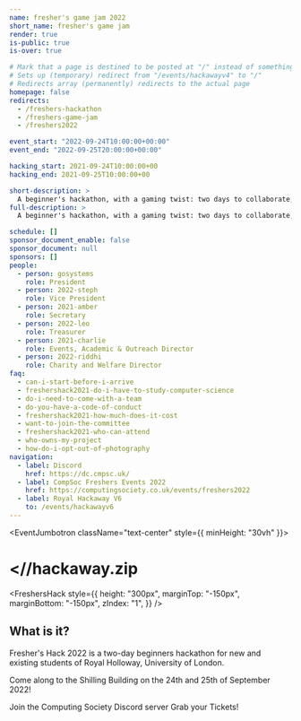 ```yaml
---
name: fresher's game jam 2022
short_name: fresher's game jam
render: true
is-public: true
is-over: true

# Mark that a page is destined to be posted at "/" instead of something like "/events/hackawayv4"
# Sets up (temporary) redirect from "/events/hackawayv4" to "/"
# Redirects array (permanently) redirects to the actual page
homepage: false
redirects:
  - /freshers-hackathon
  - /freshers-game-jam
  - /freshers2022

event_start: "2022-09-24T10:00:00+00:00"
event_end: "2022-09-25T20:00:00+00:00"

hacking_start: 2021-09-24T10:00:00+00
hacking_end: 2021-09-25T10:00:00+00

short-description: >
  A beginner's hackathon, with a gaming twist: two days to collaborate, build and learn. Team up and create the best project before 10pm.
full-description: >
  A beginner's hackathon, with a gaming twist: two days to collaborate, build and learn. Team up and create the best project before 10pm.

schedule: []
sponsor_document_enable: false
sponsor_document: null
sponsors: []
people:
  - person: gosystems
    role: President
  - person: 2022-steph
    role: Vice President
  - person: 2021-amber
    role: Secretary
  - person: 2022-leo
    role: Treasurer
  - person: 2021-charlie
    role: Events, Academic & Outreach Director
  - person: 2022-riddhi
    role: Charity and Welfare Director
faq:
  - can-i-start-before-i-arrive
  - freshershack2021-do-i-have-to-study-computer-science
  - do-i-need-to-come-with-a-team
  - do-you-have-a-code-of-conduct
  - freshershack2021-how-much-does-it-cost
  - want-to-join-the-committee
  - freshershack2021-who-can-attend
  - who-owns-my-project
  - how-do-i-opt-out-of-photography
navigation:
  - label: Discord
    href: https://dc.cmpsc.uk/
  - label: CompSoc Freshers Events 2022
    href: https://computingsociety.co.uk/events/freshers2022
  - label: Royal Hackaway V6
    to: /events/hackawayv6
---
```






<!-- <MajorLeagueHackingBadge year={2023} /> -->

<EventJumbotron className="text-center" style={{ minHeight: "30vh" }}>
  <h1>
    <strong>&lt;//hackaway</strong>.zip
  </h1>
</EventJumbotron>

<FreshersHack
  style={{
    height: "300px",
    marginTop: "-150px",
    marginBottom: "-150px",
    zIndex: "1",
  }}
/>

<Section className="text-center" type={SectionTypes.TERTIARY}>
  <h2>What is it?</h2>
  <p>
    Fresher's Hack 2022 is a two-day beginners hackathon for new and existing
    students of Royal Holloway, University of London.
  </p>
  <p>
    Come along to the Shilling Building on the 24th and 25th of September 2022!
  </p>
  <ButtonsContainer className="justify-content-center">
    <SiteButton href="https://dc.cmpsc.uk/" className="btn-hackaway-blurple">
      <FaDiscord /> Join the Computing Society Discord server
    </SiteButton>
    <SiteButton
      href="https://www.su.rhul.ac.uk/societies/a-z/computing/"
      className="btn-hackaway-orange"
    >
      <GrTicket /> Grab your Tickets!
    </SiteButton>
  </ButtonsContainer>
</Section>

<EventLocationSection map="https://www.google.com/maps/embed?pb=!1m18!1m12!1m3!1d630036.1203986208!2d-1.5904858479055166!3d51.91427714209127!2m3!1f0!2f0!3f0!3m2!1i1024!2i768!4f13.1!3m3!1m2!1s0x487677138a372981%3A0xc3e50ca59ee46f11!2sDepartment%20of%20Electronic%20Engineering!5e0!3m2!1sen!2suk!4v1632520878422!5m2!1sen!2suk" />

<EventPeopleSection type={SectionTypes.PRIMARY} />
<EventFrequentlyAskedQuestionsSection type={SectionTypes.SECONDARY} />
<EventSponsorsSection type={SectionTypes.TERTIARY} />
